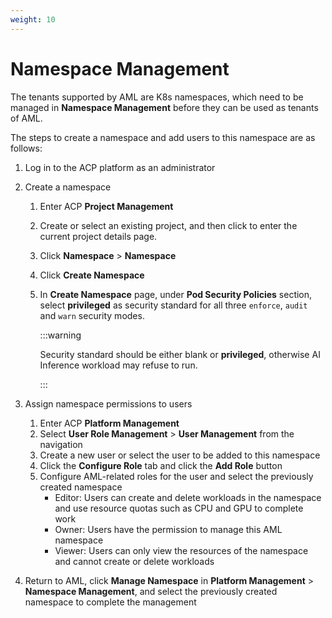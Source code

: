 ```yaml
---
weight: 10
---
```


# Namespace Management

The tenants supported by AML are K8s namespaces, which need to be managed in **Namespace Management** before they can be used as tenants of AML.

The steps to create a namespace and add users to this namespace are as follows:

1. Log in to the ACP platform as an administrator
2. Create a namespace
    1. Enter ACP **Project Management**
    2. Create or select an existing project, and then click to enter the current project details page.
    3. Click **Namespace** > **Namespace**
    4. Click **Create Namespace**
    5. In **Create Namespace** page, under **Pod Security Policies** section, select **privileged** as security standard for all three `enforce`, `audit` and `warn` security modes.

        :::warning

        Security standard should be either blank or **privileged**, otherwise AI Inference workload may refuse to run.

        :::

3. Assign namespace permissions to users
    1. Enter ACP **Platform Management**
    2. Select **User Role Management** > **User Management** from the navigation
    3. Create a new user or select the user to be added to this namespace
    4. Click the **Configure Role** tab and click the **Add Role** button
    5. Configure AML-related roles for the user and select the previously created namespace
        - Editor: Users can create and delete workloads in the namespace and use resource quotas such as CPU and GPU to complete work
        - Owner: Users have the permission to manage this AML namespace
        - Viewer: Users can only view the resources of the namespace and cannot create or delete workloads
4. Return to AML, click **Manage Namespace** in **Platform Management** > **Namespace Management**, and select the previously created namespace to complete the management
